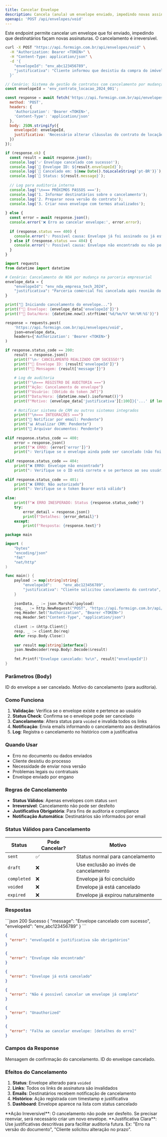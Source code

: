 ```yaml
---
title: Cancelar Envelope
description: Cancela (anula) um envelope enviado, impedindo novas assinaturas.
openapi: 'POST /api/envelopes/void'
---
```


Este endpoint permite cancelar um envelope que foi enviado, impedindo que destinatários façam novas assinaturas. O cancelamento é irreversível.

<RequestExample>
<CodeGroup>

```bash cURL
curl -X POST "https://api.formsign.com.br/api/envelopes/void" \
  -H "Authorization: Bearer <TOKEN>" \
  -H "Content-Type: application/json" \
  -d '{
    "envelopeId": "env_abc123456789",
    "justificativa": "Cliente informou que desistiu da compra do imóvel. Cancelamento solicitado via telefone em 15/08/2024 às 14:30h por João Silva (CPF: 123.456.789-00)."
  }'
```

```javascript JavaScript
// Cenário: Sistema de gestão de contratos com cancelamento por mudança de termos
const envelopeId = 'env_contrato_locacao_2024_001';

const response = await fetch('https://api.formsign.com.br/api/envelopes/void', {
  method: 'POST',
  headers: {
    'Authorization': 'Bearer <TOKEN>',
    'Content-Type': 'application/json'
  },
  body: JSON.stringify({
    envelopeId: envelopeId,
    justificativa: 'Necessário alterar cláusulas do contrato de locação. Proprietário solicitou inclusão de nova cláusula sobre animais de estimação. Novo envelope será criado com termos atualizados.'
  })
});

if (response.ok) {
  const result = await response.json();
  console.log('✅ Envelope cancelado com sucesso!');
  console.log(`📄 Envelope ID: ${result.envelopeId}`);
  console.log(`📅 Cancelado em: ${new Date().toLocaleString('pt-BR')}`);
  console.log(`📝 Status: ${result.message}`);
  
  // Log para auditoria interna
  console.log('\n=== PRÓXIMOS PASSOS ===');
  console.log('1. Informar destinatários sobre o cancelamento');
  console.log('2. Preparar nova versão do contrato');
  console.log('3. Criar novo envelope com termos atualizados');
  
} else {
  const error = await response.json();
  console.error('❌ Erro ao cancelar envelope:', error.error);
  
  if (response.status === 400) {
    console.error('💡 Possível causa: Envelope já foi assinado ou já está cancelado');
  } else if (response.status === 404) {
    console.error('💡 Possível causa: Envelope não encontrado ou não pertence a este usuário');
  }
}
```

```python Python
import requests
from datetime import datetime

# Cenário: Cancelamento de NDA por mudança na parceria empresarial
envelope_data = {
    "envelopeId": "env_nda_empresa_tech_2024",
    "justificativa": "Parceria comercial foi cancelada após reunião do board. Empresa Tech Solutions informou que não prosseguirá com o projeto Alpha. Email de confirmação recebido em 20/08/2024. Responsável: Maria Santos (Gerente Comercial)."
}

print("🔄 Iniciando cancelamento do envelope...")
print(f"📄 Envelope: {envelope_data['envelopeId']}")
print(f"📅 Data/Hora: {datetime.now().strftime('%d/%m/%Y %H:%M:%S')}")

response = requests.post(
    'https://api.formsign.com.br/api/envelopes/void',
    json=envelope_data,
    headers={'Authorization': 'Bearer <TOKEN>'}
)

if response.status_code == 200:
    result = response.json()
    print(f"\n✅ CANCELAMENTO REALIZADO COM SUCESSO!")
    print(f"📄 Envelope ID: {result['envelopeId']}")
    print(f"📝 Mensagem: {result['message']}")
    
    # Log de auditoria
    print(f"\n=== REGISTRO DE AUDITORIA ===")
    print(f"Ação: Cancelamento de envelope")
    print(f"Usuário: [Obtido do token JWT]") 
    print(f"Data/Hora: {datetime.now().isoformat()}")
    print(f"Motivo: {envelope_data['justificativa'][:100]}{'...' if len(envelope_data['justificativa']) > 100 else ''}")
    
    # Notificar sistema de CRM ou outros sistemas integrados
    print(f"\n=== INTEGRAÇÕES ===")
    print("📧 Notificar por email: Pendente")
    print("📊 Atualizar CRM: Pendente") 
    print("📁 Arquivar documentos: Pendente")
    
elif response.status_code == 400:
    error = response.json()
    print(f"❌ ERRO: {error['error']}")
    print("💡 Verifique se o envelope ainda pode ser cancelado (não foi completado/já cancelado)")
    
elif response.status_code == 404:
    print("❌ ERRO: Envelope não encontrado")
    print("💡 Verifique se o ID está correto e se pertence ao seu usuário")
    
elif response.status_code == 401:
    print("❌ ERRO: Não autorizado")
    print("💡 Verifique se o token Bearer está válido")
    
else:
    print(f"❌ ERRO INESPERADO: Status {response.status_code}")
    try:
        error_detail = response.json()
        print(f"Detalhes: {error_detail}")
    except:
        print(f"Resposta: {response.text}")
```

```go Go
package main

import (
    "bytes"
    "encoding/json"
    "fmt"
    "net/http"
)

func main() {
    payload := map[string]string{
        "envelopeId":     "env_abc123456789",
        "justificativa": "Cliente solicitou cancelamento do contrato",
    }
    
    jsonData, _ := json.Marshal(payload)
    req, _ := http.NewRequest("POST", "https://api.formsign.com.br/api/envelopes/void", bytes.NewBuffer(jsonData))
    req.Header.Set("Authorization", "Bearer <TOKEN>")
    req.Header.Set("Content-Type", "application/json")
    
    client := &http.Client{}
    resp, _ := client.Do(req)
    defer resp.Body.Close()
    
    var result map[string]interface{}
    json.NewDecoder(resp.Body).Decode(&result)
    
    fmt.Printf("Envelope cancelado: %v\n", result["envelopeId"])
}
```

</CodeGroup>
</RequestExample>

### Parâmetros (Body)

<ParamField body="envelopeId" type="string" required>ID do envelope a ser cancelado.</ParamField>
<ParamField body="justificativa" type="string" required>Motivo do cancelamento (para auditoria).</ParamField>

### Como Funciona

1. **Validação**: Verifica se o envelope existe e pertence ao usuário
2. **Status Check**: Confirma se o envelope pode ser cancelado
3. **Cancelamento**: Altera status para `voided` e invalida todos os links
4. **Notificação**: Envia emails informando o cancelamento aos destinatários
5. **Log**: Registra o cancelamento no histórico com a justificativa

### Quando Usar

- Erro no documento ou dados enviados
- Cliente desistiu do processo
- Necessidade de enviar nova versão
- Problemas legais ou contratuais
- Envelope enviado por engano

### Regras de Cancelamento

- **Status Válidos**: Apenas envelopes com status `sent`
- **Irreversível**: Cancelamento não pode ser desfeito
- **Justificativa Obrigatória**: Para fins de auditoria e compliance
- **Notificação Automática**: Destinatários são informados por email

### Status Válidos para Cancelamento

| Status | Pode Cancelar? | Motivo |
|--------|----------------|---------|
| `sent` | ✅ | Status normal para cancelamento |
| `draft` | ❌ | Use exclusão ao invés de cancelamento |
| `completed` | ❌ | Envelope já foi concluído |
| `voided` | ❌ | Envelope já está cancelado |
| `expired` | ❌ | Envelope já expirou naturalmente |

### Respostas

<ResponseExample>
```json 200 Sucesso
{
  "message": "Envelope cancelado com sucesso",
  "envelopeId": "env_abc123456789"
}
```

```json 400 Dados Ausentes
{
  "error": "envelopeId e justificativa são obrigatórios"
}
```

```json 404 Envelope Não Encontrado
{
  "error": "Envelope não encontrado"
}
```

```json 400 Já Cancelado
{
  "error": "Envelope já está cancelado"
}
```

```json 400 Já Completo
{
  "error": "Não é possível cancelar um envelope já completo"
}
```

```json 401 Não Autorizado
{
  "error": "Unauthorized"
}
```

```json 500 Erro no Cancelamento
{
  "error": "Falha ao cancelar envelope: [detalhes do erro]"
}
```
</ResponseExample>

### Campos da Response

<ResponseField name="message" type="string">Mensagem de confirmação do cancelamento.</ResponseField>
<ResponseField name="envelopeId" type="string">ID do envelope cancelado.</ResponseField>

### Efeitos do Cancelamento

1. **Status**: Envelope alterado para `voided`
2. **Links**: Todos os links de assinatura são invalidados
3. **Emails**: Destinatários recebem notificação de cancelamento
4. **Histórico**: Ação registrada com timestamp e justificativa
5. **Dashboard**: Envelope aparece na lista com status cancelado

<Warning>
**Ação Irreversível**: O cancelamento não pode ser desfeito. Se precisar reenviar, será necessário criar um novo envelope.
</Warning>

<Tip>
**Justificativa Clara**: Use justificativas descritivas para facilitar auditoria futura. Ex: "Erro na versão do documento", "Cliente solicitou alteração no prazo".
</Tip>